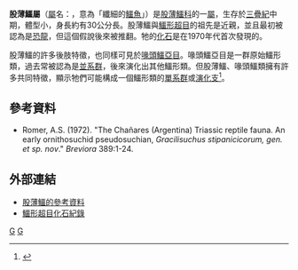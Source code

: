 {{Automatic Taxobox
| taxon = Gracilisuchus
| fossil_range = [[三疊紀|三疊紀]]後期, {{fossil_range|236|234}}
| image = Gracilisuchus_BW.jpg
| image_caption = 
| authority = [[阿爾弗雷德·羅默|Romer]], 1972
| type_species = '''史氏股薄鱷<br>''Gracilisuchus stipanicicorum'''''
| type_species_authority = Romer, 1972
}}

'''股薄鱷屬'''（[[屬|屬]]名：{{lang|la|''Gracilisuchus''}}，意為「纖細的[[鱷魚|鱷魚]]」）是[[股薄鱷科|股薄鱷科]]的一[[屬|屬]]，生存於[[三疊紀|三疊紀]]中期，體型小，身長約有30公分長。股薄鱷與[[鱷形超目|鱷形超目]]的祖先是近親，並且最初被認為是[[恐龍|恐龍]]，但這個假說後來被推翻。牠的[[化石|化石]]是在1970年代首次發現的。

股薄鱷的許多後肢特徵，也同樣可見於[[喙頭鱷亞目|喙頭鱷亞目]]。喙頭鱷亞目是一群原始鱷形類，過去常被認為是[[並系群|並系群]]，後來演化出其他鱷形類。但股薄鱷、喙頭鱷類擁有許多共同特徵，顯示牠們可能構成一個鱷形類的[[單系群|單系群]]或[[演化支|演化支]]<ref name=LD11>{{cite journal |last=Lecuona |first=A. |coauthors=and Desojo, J.B. |year=2011 |title=Hind limb osteology of ''Gracilisuchus stipanicicorum'' (Archosauria: Pseudosuchia) |journal=Earth and Environmental Science Transactions of the Royal Society of Edinburgh |volume=102 |issue=2 |pages=105-128 |url=http://journals.cambridge.org/action/displayAbstract?fromPage=online&aid=8514394&fulltextType=RA&fileId=S1755691011000181}}</ref>。

==參考資料==
{{reflist}}
* Romer, A.S. (1972). "The Chañares (Argentina) Triassic reptile fauna. An early ornithosuchid pseudosuchian, ''Gracilisuchus stipanicicorum, gen. et sp. nov''." ''Breviora'' 389:1-24.

==外部連結==
* [http://www.dinoruss.com/de_4/5c79826.htm 股薄鱷的參考資料]
* [https://web.archive.org/web/20090605134215/http://palaeo.gly.bris.ac.uk/Palaeofiles/Fossilgroups/Crocodylomorpha/Fossilrecord.html 鱷形超目化石紀錄]
{{Taxonbar|from=Q943527}}

[[Category:偽鱷類|G]]
[[Category:三疊紀爬行動物|G]]


{{Paleo-reptile-stub}}